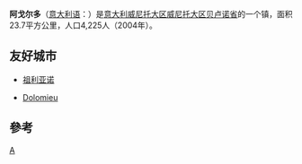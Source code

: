 {{Infobox Italian comune
| name                = 阿戈爾多<BR>Agordo
| official_name       = Comune di Agordo
| native_name         = 
| image_skyline       = File:Agordo panorama diurno.JPG
| imagesize           = 
| image_alt           = 
| image_caption       = 
| image_shield        = Agordo-Stemma.png
| shield_alt          = 
| image_map           = 
| map_alt             = 
| map_caption         = 
| pushpin_label_position = 
| pushpin_map_alt     = 
| latd  = 46 |latm  = 16 |lats  =  |latNS  = N
| longd = 12 |longm = 2 |longs =   |longEW = E 
| coordinates_type    = type:city(4,225)_region:IT
| coordinates_display = 
| coordinates_footnotes = 
| region              = [[威尼托|威尼托]]
| province            = [[貝盧諾省|貝盧諾省]] (BL)
| mayor_party         = 
| mayor               = 
| area_footnotes      = 
| area_total_km2      = 23.67
| population_footnotes = 
| population_total    = 4257| 
population_as_of    = 2007<ref name="istat">All demographics and other statistics: Italian statistical institute [[National_Institute_of_Statistics_(Italy)|Istat]].</ref>
| pop_density_footnotes = 
| population_demonym  = 
| elevation_footnotes = 
| elevation_m         = 611
| saint               = 
| day                 = 
| postal_code         = 32021
| area_code           = 0437
| website             = 
| footnotes           = 
}}
'''阿戈尔多'''（[[意大利语|意大利语]]：'''{{lang|it|Agordo}}'''）是[[意大利|意大利]][[威尼托大区|威尼托大区]][[威尼托大区|威尼托大区]][[贝卢诺省|贝卢诺省]]的一个镇，面积23.7平方公里，人口4,225人（2004年）。

==友好城市==
* {{ITA}}[[祖利亚诺|祖利亚诺]] 
* {{FRA}}[[Dolomieu|Dolomieu]] 

==參考==
{{reflist}}

{{貝盧諾省市鎮}}

[[Category:贝卢诺省市镇|A]]


{{Italy-geo-stub}}